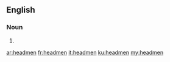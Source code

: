 ==English==

===Noun===
{{head|en}}

# {{plural of|headman}}

[[ar:headmen]]
[[fr:headmen]]
[[it:headmen]]
[[ku:headmen]]
[[my:headmen]]